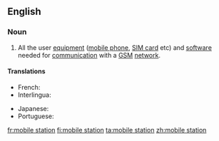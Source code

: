 ==English==

===Noun===
{{en-noun|head=[[mobile]] [[station]]}}

# {{context|telecommunications|lang=en}} All the user [[equipment]] ([[mobile phone]], [[SIM card]] etc) and [[software]] needed for [[communication]] with a [[GSM]] [[network]].

====Translations====
{{trans-top|mobile equipment}}
* French: {{t+|fr|station mobile|f}}
* Interlingua: {{t|ia|station mobile}}
{{trans-mid}}
* Japanese: {{t|ja|移動局|tr=[[いどうきょく]], idōkyoku}}
* Portuguese: {{t|pt|estação móvel|f}}
{{trans-bottom}}

[[fr:mobile station]]
[[fi:mobile station]]
[[ta:mobile station]]
[[zh:mobile station]]